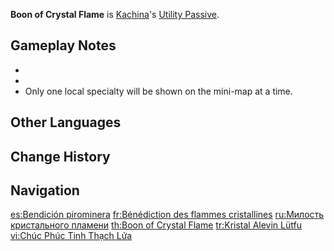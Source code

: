 {{Talent Infobox
|image         = Talent Boon of Crystal Flame.png
|character     = Kachina
|type          = Utility Passive
|info          = While in an area with [[Phlogiston]] Mechanics within [[Natlan]], 20 [[Stamina]] will be restored when interacting with some harvestable items. Additionally, the location of nearby [[Natlan Local Specialty|resources unique to Natlan]] will appear on your [[mini-map]].
|scale_att1    = 
|scale_att2    = 
|utility1      = Stamina
|utility2      = Effects Retained Character Fallen
|utility3      = Resource
|utility4      = Local Specialty
|utility5      = Natlan Local Specialty
}}
{{Description|"Behind the scenes, Kachina is always quietly striving to discover new things about herself and the wider world."|2=[[Dainsleif]] in [https://youtu.be/1NPE6Fy9Lrs Collected Miscellany - "Kachina: Echoes of the Mountains"]}}
'''Boon of Crystal Flame''' is [[Kachina]]'s [[Utility Passive]].

==Gameplay Notes==
* {{Talents by Category List|Natlan Local Specialty Talents|header=identical|nottitle=Boon of Crystal Flame}}
* {{Talent Note|character=Kachina|talent=Boon of Crystal Flame|dead}}
* Only one local specialty will be shown on the mini-map at a time.

==Other Languages==
{{Other Languages
|en       = Boon of Crystal Flame
|zhs      = 晶焰之祝
|zhs_rm   = Jīngyàn zhī zhù
|zht      = 晶焰之祝
|zht_rm   = Jīngyàn zhī zhù
|zh_tl    = 
|ja       = 晶焔の祝福
|ja_rm    = Shouen no Shukufuku{{Assumed}}
|ja_tl    = Blessing of Crystal Flame
|ko       = 화염 결정의 축복
|ko_rm    = 
|ko_tl    = 
|es       = Bendición pirominera
|es_tl    = Pyrominer Blessing
|fr       = Bénédiction des flammes cristallines
|fr_tl    = Blessing of Crystalline Flames
|ru       = Милость кристального пламени
|ru_tl    = Favor of Crystal Flame
|th       = Boon of Crystal Flame
|vi       = Chúc Phúc Tinh Thạch Lửa
|vi_tl    = 
|de       = Segen der Kristallflamme
|de_tl    = Boon of the Crystal Flame
|id       = Boon of Crystal Flame
|pt       = Bênção da Chama de Cristal
|pt_tl    = 
|tr       = Kristal Alevin Lütfu
|tr_tl    = 
|it       = Favore della fiamma di cristallo
|it_tl    = 
}}

==Change History==
{{Change History|5.0}}

==Navigation==
{{Talent Navbox|Kachina}}

[[es:Bendición pirominera]]
[[fr:Bénédiction des flammes cristallines]]
[[ru:Милость кристального пламени]]
[[th:Boon of Crystal Flame]]
[[tr:Kristal Alevin Lütfu]]
[[vi:Chúc Phúc Tinh Thạch Lửa]]